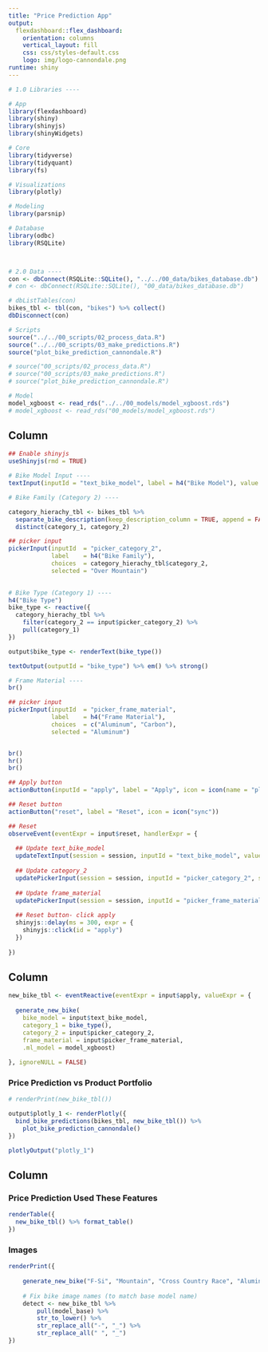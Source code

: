 ```yaml
---
title: "Price Prediction App"
output: 
  flexdashboard::flex_dashboard:
    orientation: columns
    vertical_layout: fill
    css: css/styles-default.css
    logo: img/logo-cannondale.png
runtime: shiny
---
```


```r

# 1.0 Libraries ----

# App
library(flexdashboard)
library(shiny)
library(shinyjs)
library(shinyWidgets)

# Core
library(tidyverse)
library(tidyquant)
library(fs)

# Visualizations
library(plotly)

# Modeling
library(parsnip)

# Database
library(odbc)
library(RSQLite)



# 2.0 Data ----
con <- dbConnect(RSQLite::SQLite(), "../../00_data/bikes_database.db")
# con <- dbConnect(RSQLite::SQLite(), "00_data/bikes_database.db")

# dbListTables(con)
bikes_tbl <- tbl(con, "bikes") %>% collect()
dbDisconnect(con)

# Scripts
source("../../00_scripts/02_process_data.R")
source("../../00_scripts/03_make_predictions.R")
source("plot_bike_prediction_cannondale.R")

# source("00_scripts/02_process_data.R")
# source("00_scripts/03_make_predictions.R")
# source("plot_bike_prediction_cannondale.R")

# Model
model_xgboost <- read_rds("../../00_models/model_xgboost.rds")
# model_xgboost <- read_rds("00_models/model_xgboost.rds")
```


<!-- Inputs Area-->

Column {.sidebar}
-----------------------------------------------------------------------

```r
## Enable shinyjs
useShinyjs(rmd = TRUE)

# Bike Model Input ----
textInput(inputId = "text_bike_model", label = h4("Bike Model"), value = "Jekyll Al 1 Black Inc.")

# Bike Family (Category 2) ----

category_hierachy_tbl <- bikes_tbl %>% 
  separate_bike_description(keep_description_column = TRUE, append = FALSE) %>%
  distinct(category_1, category_2)

## picker input
pickerInput(inputId  = "picker_category_2", 
            label    = h4("Bike Family"), 
            choices  = category_hierachy_tbl$category_2, 
            selected = "Over Mountain")
  

# Bike Type (Category 1) ----
h4("Bike Type")
bike_type <- reactive({
  category_hierachy_tbl %>%
    filter(category_2 == input$picker_category_2) %>%
    pull(category_1)
})

output$bike_type <- renderText(bike_type())

textOutput(outputId = "bike_type") %>% em() %>% strong()

# Frame Material ----
br()

## picker input
pickerInput(inputId  = "picker_frame_material", 
            label    = h4("Frame Material"), 
            choices  = c("Aluminum", "Carbon"), 
            selected = "Aluminum")


br()
hr()
br()

## Apply button
actionButton(inputId = "apply", label = "Apply", icon = icon(name = "play", lib = "font-awesome"))

## Reset button
actionButton("reset", label = "Reset", icon = icon("sync"))

## Reset
observeEvent(eventExpr = input$reset, handlerExpr = {
  
  ## Update text_bike_model
  updateTextInput(session = session, inputId = "text_bike_model", value = "Jekyll Al 1 Black Inc.")
  
  ## Update category_2
  updatePickerInput(session = session, inputId = "picker_category_2", selected = "Over Mountain")
 
  ## Update frame_material 
  updatePickerInput(session = session, inputId = "picker_frame_material", selected = "Aluminum")
  
  ## Reset button- click apply
  shinyjs::delay(ms = 300, expr = {
    shinyjs::click(id = "apply")
  })
  
})

```


<!-- Plot Area -->
Column {data-width=650}
-----------------------------------------------------------------------

```r
new_bike_tbl <- eventReactive(eventExpr = input$apply, valueExpr = {
  
  generate_new_bike(
    bike_model = input$text_bike_model, 
    category_1 = bike_type(), 
    category_2 = input$picker_category_2, 
    frame_material = input$picker_frame_material, 
    .ml_model = model_xgboost)
  
}, ignoreNULL = FALSE)


```


### Price Prediction vs Product Portfolio

```r
# renderPrint(new_bike_tbl())

output$plotly_1 <- renderPlotly({
  bind_bike_predictions(bikes_tbl, new_bike_tbl()) %>%
    plot_bike_prediction_cannondale()
})

plotlyOutput("plotly_1")

```

Column {data-width=350}
-----------------------------------------------------------------------

### Price Prediction Used These Features

```r
renderTable({
  new_bike_tbl() %>% format_table()
})


```


<!-- Bike Image Area -->  

### Images
```r
renderPrint({
    
    generate_new_bike("F-Si", "Mountain", "Cross Country Race", "Aluminum", .ml_model = model_xgboost)
    
    # Fix bike image names (to match base model name)
    detect <- new_bike_tbl %>% 
        pull(model_base) %>% 
        str_to_lower() %>% 
        str_replace_all("-", "_") %>% 
        str_replace_all(" ", "_")
})


```